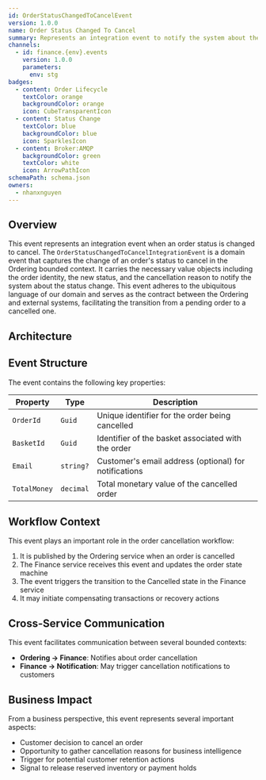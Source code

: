 ```yaml
---
id: OrderStatusChangedToCancelEvent
version: 1.0.0
name: Order Status Changed To Cancel
summary: Represents an integration event to notify the system about the status change of an order to `Cancel`
channels:
  - id: finance.{env}.events
    version: 1.0.0
    parameters:
      env: stg
badges:
  - content: Order Lifecycle
    textColor: orange
    backgroundColor: orange
    icon: CubeTransparentIcon
  - content: Status Change
    textColor: blue
    backgroundColor: blue
    icon: SparklesIcon
  - content: Broker:AMQP
    backgroundColor: green
    textColor: white
    icon: ArrowPathIcon
schemaPath: schema.json
owners:
  - nhanxnguyen
---
```


## Overview

This event represents an integration event when an order status is changed to cancel. The `OrderStatusChangedToCancelIntegrationEvent` is a domain event that captures the change of an order's status to cancel in the Ordering bounded context. It carries the necessary value objects including the order identity, the new status, and the cancellation reason to notify the system about the status change. This event adheres to the ubiquitous language of our domain and serves as the contract between the Ordering and external systems, facilitating the transition from a pending order to a cancelled one.

## Architecture

<NodeGraph />

## Event Structure

The event contains the following key properties:

| Property     | Type      | Description                                           |
| ------------ | --------- | ----------------------------------------------------- |
| `OrderId`    | `Guid`    | Unique identifier for the order being cancelled       |
| `BasketId`   | `Guid`    | Identifier of the basket associated with the order    |
| `Email`      | `string?` | Customer's email address (optional) for notifications |
| `TotalMoney` | `decimal` | Total monetary value of the cancelled order           |

## Workflow Context

This event plays an important role in the order cancellation workflow:

1. It is published by the Ordering service when an order is cancelled
2. The Finance service receives this event and updates the order state machine
3. The event triggers the transition to the Cancelled state in the Finance service
4. It may initiate compensating transactions or recovery actions

## Cross-Service Communication

This event facilitates communication between several bounded contexts:

- **Ordering → Finance**: Notifies about order cancellation
- **Finance → Notification**: May trigger cancellation notifications to customers

## Business Impact

From a business perspective, this event represents several important aspects:

- Customer decision to cancel an order
- Opportunity to gather cancellation reasons for business intelligence
- Trigger for potential customer retention actions
- Signal to release reserved inventory or payment holds
